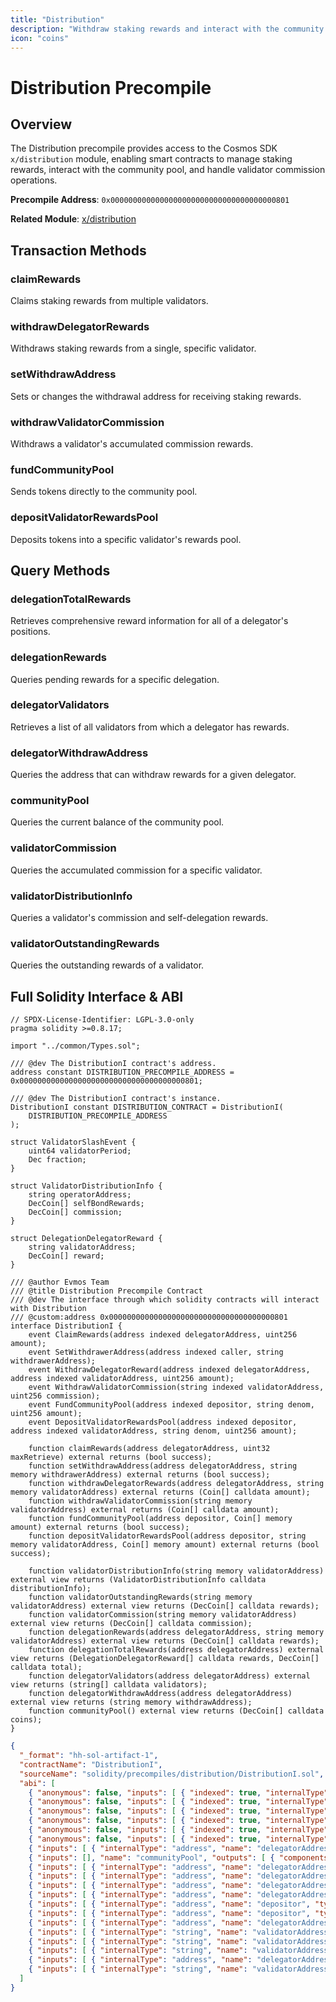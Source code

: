 ```yaml
---
title: "Distribution"
description: "Withdraw staking rewards and interact with the community pool"
icon: "coins"
---
```


# Distribution Precompile

## Overview

The Distribution precompile provides access to the Cosmos SDK `x/distribution` module, enabling smart contracts to manage staking rewards, interact with the community pool, and handle validator commission operations.

**Precompile Address**: `0x0000000000000000000000000000000000000801`

**Related Module**: [x/distribution](https://docs.cosmos.network/main/modules/distribution)

## Transaction Methods

### claimRewards
Claims staking rewards from multiple validators.

### withdrawDelegatorRewards
Withdraws staking rewards from a single, specific validator.

### setWithdrawAddress
Sets or changes the withdrawal address for receiving staking rewards.

### withdrawValidatorCommission
Withdraws a validator's accumulated commission rewards.

### fundCommunityPool
Sends tokens directly to the community pool.

### depositValidatorRewardsPool
Deposits tokens into a specific validator's rewards pool.

## Query Methods

### delegationTotalRewards
Retrieves comprehensive reward information for all of a delegator's positions.

### delegationRewards
Queries pending rewards for a specific delegation.

### delegatorValidators
Retrieves a list of all validators from which a delegator has rewards.

### delegatorWithdrawAddress
Queries the address that can withdraw rewards for a given delegator.

### communityPool
Queries the current balance of the community pool.

### validatorCommission
Queries the accumulated commission for a specific validator.

### validatorDistributionInfo
Queries a validator's commission and self-delegation rewards.

### validatorOutstandingRewards
Queries the outstanding rewards of a validator.

## Full Solidity Interface & ABI

```solidity title="Distribution Solidity Interface" lines expandable
// SPDX-License-Identifier: LGPL-3.0-only
pragma solidity >=0.8.17;

import "../common/Types.sol";

/// @dev The DistributionI contract's address.
address constant DISTRIBUTION_PRECOMPILE_ADDRESS = 0x0000000000000000000000000000000000000801;

/// @dev The DistributionI contract's instance.
DistributionI constant DISTRIBUTION_CONTRACT = DistributionI(
    DISTRIBUTION_PRECOMPILE_ADDRESS
);

struct ValidatorSlashEvent {
    uint64 validatorPeriod;
    Dec fraction;
}

struct ValidatorDistributionInfo {
    string operatorAddress;
    DecCoin[] selfBondRewards;
    DecCoin[] commission;
}

struct DelegationDelegatorReward {
    string validatorAddress;
    DecCoin[] reward;
}

/// @author Evmos Team
/// @title Distribution Precompile Contract
/// @dev The interface through which solidity contracts will interact with Distribution
/// @custom:address 0x0000000000000000000000000000000000000801
interface DistributionI {
    event ClaimRewards(address indexed delegatorAddress, uint256 amount);
    event SetWithdrawerAddress(address indexed caller, string withdrawerAddress);
    event WithdrawDelegatorReward(address indexed delegatorAddress, address indexed validatorAddress, uint256 amount);
    event WithdrawValidatorCommission(string indexed validatorAddress, uint256 commission);
    event FundCommunityPool(address indexed depositor, string denom, uint256 amount);
    event DepositValidatorRewardsPool(address indexed depositor, address indexed validatorAddress, string denom, uint256 amount);

    function claimRewards(address delegatorAddress, uint32 maxRetrieve) external returns (bool success);
    function setWithdrawAddress(address delegatorAddress, string memory withdrawerAddress) external returns (bool success);
    function withdrawDelegatorRewards(address delegatorAddress, string memory validatorAddress) external returns (Coin[] calldata amount);
    function withdrawValidatorCommission(string memory validatorAddress) external returns (Coin[] calldata amount);
    function fundCommunityPool(address depositor, Coin[] memory amount) external returns (bool success);
    function depositValidatorRewardsPool(address depositor, string memory validatorAddress, Coin[] memory amount) external returns (bool success);

    function validatorDistributionInfo(string memory validatorAddress) external view returns (ValidatorDistributionInfo calldata distributionInfo);
    function validatorOutstandingRewards(string memory validatorAddress) external view returns (DecCoin[] calldata rewards);
    function validatorCommission(string memory validatorAddress) external view returns (DecCoin[] calldata commission);
    function delegationRewards(address delegatorAddress, string memory validatorAddress) external view returns (DecCoin[] calldata rewards);
    function delegationTotalRewards(address delegatorAddress) external view returns (DelegationDelegatorReward[] calldata rewards, DecCoin[] calldata total);
    function delegatorValidators(address delegatorAddress) external view returns (string[] calldata validators);
    function delegatorWithdrawAddress(address delegatorAddress) external view returns (string memory withdrawAddress);
    function communityPool() external view returns (DecCoin[] calldata coins);
}
```

```json title="Distribution ABI" lines expandable
{
  "_format": "hh-sol-artifact-1",
  "contractName": "DistributionI",
  "sourceName": "solidity/precompiles/distribution/DistributionI.sol",
  "abi": [
    { "anonymous": false, "inputs": [ { "indexed": true, "internalType": "address", "name": "delegatorAddress", "type": "address" }, { "indexed": false, "internalType": "uint256", "name": "amount", "type": "uint256" } ], "name": "ClaimRewards", "type": "event" },
    { "anonymous": false, "inputs": [ { "indexed": true, "internalType": "address", "name": "depositor", "type": "address" }, { "indexed": true, "internalType": "address", "name": "validatorAddress", "type": "address" }, { "indexed": false, "internalType": "string", "name": "denom", "type": "string" }, { "indexed": false, "internalType": "uint256", "name": "amount", "type": "uint256" } ], "name": "DepositValidatorRewardsPool", "type": "event" },
    { "anonymous": false, "inputs": [ { "indexed": true, "internalType": "address", "name": "depositor", "type": "address" }, { "indexed": false, "internalType": "string", "name": "denom", "type": "string" }, { "indexed": false, "internalType": "uint256", "name": "amount", "type": "uint256" } ], "name": "FundCommunityPool", "type": "event" },
    { "anonymous": false, "inputs": [ { "indexed": true, "internalType": "address", "name": "caller", "type": "address" }, { "indexed": false, "internalType": "string", "name": "withdrawerAddress", "type": "string" } ], "name": "SetWithdrawerAddress", "type": "event" },
    { "anonymous": false, "inputs": [ { "indexed": true, "internalType": "address", "name": "delegatorAddress", "type": "address" }, { "indexed": true, "internalType": "address", "name": "validatorAddress", "type": "address" }, { "indexed": false, "internalType": "uint256", "name": "amount", "type": "uint256" } ], "name": "WithdrawDelegatorReward", "type": "event" },
    { "anonymous": false, "inputs": [ { "indexed": true, "internalType": "string", "name": "validatorAddress", "type": "string" }, { "indexed": false, "internalType": "uint256", "name": "commission", "type": "uint256" } ], "name": "WithdrawValidatorCommission", "type": "event" },
    { "inputs": [ { "internalType": "address", "name": "delegatorAddress", "type": "address" }, { "internalType": "uint32", "name": "maxRetrieve", "type": "uint32" } ], "name": "claimRewards", "outputs": [ { "internalType": "bool", "name": "success", "type": "bool" } ], "stateMutability": "nonpayable", "type": "function" },
    { "inputs": [], "name": "communityPool", "outputs": [ { "components": [ { "internalType": "string", "name": "denom", "type": "string" }, { "internalType": "uint256", "name": "amount", "type": "uint256" }, { "internalType": "uint8", "name": "precision", "type": "uint8" } ], "internalType": "struct DecCoin[]", "name": "coins", "type": "tuple[]" } ], "stateMutability": "view", "type": "function" },
    { "inputs": [ { "internalType": "address", "name": "delegatorAddress", "type": "address" }, { "internalType": "string", "name": "validatorAddress", "type": "string" } ], "name": "delegationRewards", "outputs": [ { "components": [ { "internalType": "string", "name": "denom", "type": "string" }, { "internalType": "uint256", "name": "amount", "type": "uint256" }, { "internalType": "uint8", "name": "precision", "type": "uint8" } ], "internalType": "struct DecCoin[]", "name": "rewards", "type": "tuple[]" } ], "stateMutability": "view", "type": "function" },
    { "inputs": [ { "internalType": "address", "name": "delegatorAddress", "type": "address" } ], "name": "delegationTotalRewards", "outputs": [ { "components": [ { "internalType": "string", "name": "validatorAddress", "type": "string" }, { "components": [ { "internalType": "string", "name": "denom", "type": "string" }, { "internalType": "uint256", "name": "amount", "type": "uint256" }, { "internalType": "uint8", "name": "precision", "type": "uint8" } ], "internalType": "struct DecCoin[]", "name": "reward", "type": "tuple[]" } ], "internalType": "struct DelegationDelegatorReward[]", "name": "rewards", "type": "tuple[]" }, { "components": [ { "internalType": "string", "name": "denom", "type": "string" }, { "internalType": "uint256", "name": "amount", "type": "uint256" }, { "internalType": "uint8", "name": "precision", "type": "uint8" } ], "internalType": "struct DecCoin[]", "name": "total", "type": "tuple[]" } ], "stateMutability": "view", "type": "function" },
    { "inputs": [ { "internalType": "address", "name": "delegatorAddress", "type": "address" } ], "name": "delegatorValidators", "outputs": [ { "internalType": "string[]", "name": "validators", "type": "string[]" } ], "stateMutability": "view", "type": "function" },
    { "inputs": [ { "internalType": "address", "name": "delegatorAddress", "type": "address" } ], "name": "delegatorWithdrawAddress", "outputs": [ { "internalType": "string", "name": "withdrawAddress", "type": "string" } ], "stateMutability": "view", "type": "function" },
    { "inputs": [ { "internalType": "address", "name": "depositor", "type": "address" }, { "internalType": "string", "name": "validatorAddress", "type": "string" }, { "components": [ { "internalType": "string", "name": "denom", "type": "string" }, { "internalType": "uint256", "name": "amount", "type": "uint256" } ], "internalType": "struct Coin[]", "name": "amount", "type": "tuple[]" } ], "name": "depositValidatorRewardsPool", "outputs": [ { "internalType": "bool", "name": "success", "type": "bool" } ], "stateMutability": "nonpayable", "type": "function" },
    { "inputs": [ { "internalType": "address", "name": "depositor", "type": "address" }, { "components": [ { "internalType": "string", "name": "denom", "type": "string" }, { "internalType": "uint256", "name": "amount", "type": "uint256" } ], "internalType": "struct Coin[]", "name": "amount", "type": "tuple[]" } ], "name": "fundCommunityPool", "outputs": [ { "internalType": "bool", "name": "success", "type": "bool" } ], "stateMutability": "nonpayable", "type": "function" },
    { "inputs": [ { "internalType": "address", "name": "delegatorAddress", "type": "address" }, { "internalType": "string", "name": "withdrawerAddress", "type": "string" } ], "name": "setWithdrawAddress", "outputs": [ { "internalType": "bool", "name": "success", "type": "bool" } ], "stateMutability": "nonpayable", "type": "function" },
    { "inputs": [ { "internalType": "string", "name": "validatorAddress", "type": "string" } ], "name": "validatorCommission", "outputs": [ { "components": [ { "internalType": "string", "name": "denom", "type": "string" }, { "internalType": "uint256", "name": "amount", "type": "uint256" }, { "internalType": "uint8", "name": "precision", "type": "uint8" } ], "internalType": "struct DecCoin[]", "name": "commission", "type": "tuple[]" } ], "stateMutability": "view", "type": "function" },
    { "inputs": [ { "internalType": "string", "name": "validatorAddress", "type": "string" } ], "name": "validatorDistributionInfo", "outputs": [ { "components": [ { "internalType": "string", "name": "operatorAddress", "type": "string" }, { "components": [ { "internalType": "string", "name": "denom", "type": "string" }, { "internalType": "uint256", "name": "amount", "type": "uint256" }, { "internalType": "uint8", "name": "precision", "type": "uint8" } ], "internalType": "struct DecCoin[]", "name": "selfBondRewards", "type": "tuple[]" }, { "components": [ { "internalType": "string", "name": "denom", "type": "string" }, { "internalType": "uint256", "name": "amount", "type": "uint256" }, { "internalType": "uint8", "name": "precision", "type": "uint8" } ], "internalType": "struct DecCoin[]", "name": "commission", "type": "tuple[]" } ], "internalType": "struct ValidatorDistributionInfo", "name": "distributionInfo", "type": "tuple" } ], "stateMutability": "view", "type": "function" },
    { "inputs": [ { "internalType": "string", "name": "validatorAddress", "type": "string" } ], "name": "validatorOutstandingRewards", "outputs": [ { "components": [ { "internalType": "string", "name": "denom", "type": "string" }, { "internalType": "uint256", "name": "amount", "type": "uint256" }, { "internalType": "uint8", "name": "precision", "type": "uint8" } ], "internalType": "struct DecCoin[]", "name": "rewards", "type": "tuple[]" } ], "stateMutability": "view", "type": "function" },
    { "inputs": [ { "internalType": "address", "name": "delegatorAddress", "type": "address" }, { "internalType": "string", "name": "validatorAddress", "type": "string" } ], "name": "withdrawDelegatorRewards", "outputs": [ { "components": [ { "internalType": "string", "name": "denom", "type": "string" }, { "internalType": "uint256", "name": "amount", "type": "uint256" } ], "internalType": "struct Coin[]", "name": "amount", "type": "tuple[]" } ], "stateMutability": "nonpayable", "type": "function" },
    { "inputs": [ { "internalType": "string", "name": "validatorAddress", "type": "string" } ], "name": "withdrawValidatorCommission", "outputs": [ { "components": [ { "internalType": "string", "name": "denom", "type": "string" }, { "internalType": "uint256", "name": "amount", "type": "uint256" } ], "internalType": "struct Coin[]", "name": "amount", "type": "tuple[]" } ], "stateMutability": "nonpayable", "type": "function" }
  ]
}
```
